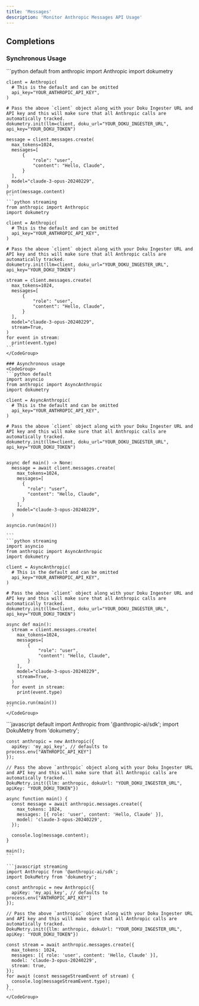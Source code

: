 ```yaml
---
title: 'Messages'
description: 'Monitor Anthropic Messages API Usage'
---
```


## Completions
<Tabs>
  <Tab title="Python">

  ### Synchronous Usage
  <CodeGroup>
    ```python default
    from anthropic import Anthropic
    import dokumetry

    client = Anthropic(
      # This is the default and can be omitted
      api_key="YOUR_ANTHROPIC_API_KEY",
    )

    # Pass the above `client` object along with your Doku Ingester URL and API key and this will make sure that all Anthropic calls are automatically tracked.
    dokumetry.init(llm=client, doku_url="YOUR_DOKU_INGESTER_URL", api_key="YOUR_DOKU_TOKEN")

    message = client.messages.create(
      max_tokens=1024,
      messages=[
          {
              "role": "user",
              "content": "Hello, Claude",
          }
      ],
      model="claude-3-opus-20240229",
    )
    print(message.content)
    ```
    ```python streaming
    from anthropic import Anthropic
    import dokumetry

    client = Anthropic(
      # This is the default and can be omitted
      api_key="YOUR_ANTHROPIC_API_KEY",
    )

    # Pass the above `client` object along with your Doku Ingester URL and API key and this will make sure that all Anthropic calls are automatically tracked.
    dokumetry.init(llm=client, doku_url="YOUR_DOKU_INGESTER_URL", api_key="YOUR_DOKU_TOKEN")

    stream = client.messages.create(
      max_tokens=1024,
      messages=[
          {
              "role": "user",
              "content": "Hello, Claude",
          }
      ],
      model="claude-3-opus-20240229",
      stream=True,
    )
    for event in stream:
      print(event.type)
    ```
    </CodeGroup>
    
    ### Asynchronous usage
    <CodeGroup>
    ```python default
    import asyncio
    from anthropic import AsyncAnthropic
    import dokumetry

    client = AsyncAnthropic(
      # This is the default and can be omitted
      api_key="YOUR_ANTHROPIC_API_KEY",
    )

    # Pass the above `client` object along with your Doku Ingester URL and API key and this will make sure that all Anthropic calls are automatically tracked.
    dokumetry.init(llm=client, doku_url="YOUR_DOKU_INGESTER_URL", api_key="YOUR_DOKU_TOKEN")


    async def main() -> None:
      message = await client.messages.create(
        max_tokens=1024,
        messages=[
          {
            "role": "user",
            "content": "Hello, Claude",
          }
        ],
        model="claude-3-opus-20240229",
      )

    asyncio.run(main())

    ```
    ```python streaming
    import asyncio
    from anthropic import AsyncAnthropic
    import dokumetry

    client = AsyncAnthropic(
      # This is the default and can be omitted
      api_key="YOUR_ANTHROPIC_API_KEY",
    )

    # Pass the above `client` object along with your Doku Ingester URL and API key and this will make sure that all Anthropic calls are automatically tracked.
    dokumetry.init(llm=client, doku_url="YOUR_DOKU_INGESTER_URL", api_key="YOUR_DOKU_TOKEN")

    async def main():
      stream = client.messages.create(
        max_tokens=1024,
        messages=[
            {
                "role": "user",
                "content": "Hello, Claude",
            }
        ],
        model="claude-3-opus-20240229",
        stream=True,
      )
      for event in stream:
        print(event.type)
    
    asyncio.run(main())
    ```
    </CodeGroup>
  </Tab>
  <Tab title="Javascript">
    <CodeGroup>
    ```javascript default
    import Anthropic from '@anthropic-ai/sdk';
    import DokuMetry from 'dokumetry';

    const anthropic = new Anthropic({
      apiKey: 'my_api_key', // defaults to process.env["ANTHROPIC_API_KEY"]
    });

    // Pass the above `anthropic` object along with your Doku Ingester URL and API key and this will make sure that all Anthropic calls are automatically tracked.
    DokuMetry.init({llm: anthropic, dokuUrl: "YOUR_DOKU_INGESTER_URL", apiKey: "YOUR_DOKU_TOKEN"})

    async function main() {
      const message = await anthropic.messages.create({
        max_tokens: 1024,
        messages: [{ role: 'user', content: 'Hello, Claude' }],
        model: 'claude-3-opus-20240229',
      });

      console.log(message.content);
    }

    main();
    ```

    ```javascript streaming
    import Anthropic from '@anthropic-ai/sdk';
    import DokuMetry from 'dokumetry';

    const anthropic = new Anthropic({
      apiKey: 'my_api_key', // defaults to process.env["ANTHROPIC_API_KEY"]
    });

    // Pass the above `anthropic` object along with your Doku Ingester URL and API key and this will make sure that all Anthropic calls are automatically tracked.
    DokuMetry.init({llm: anthropic, dokuUrl: "YOUR_DOKU_INGESTER_URL", apiKey: "YOUR_DOKU_TOKEN"})

    const stream = await anthropic.messages.create({
      max_tokens: 1024,
      messages: [{ role: 'user', content: 'Hello, Claude' }],
      model: 'claude-3-opus-20240229',
      stream: true,
    });
    for await (const messageStreamEvent of stream) {
      console.log(messageStreamEvent.type);
    }
    ```
    </CodeGroup>
  </Tab>
</Tabs>

